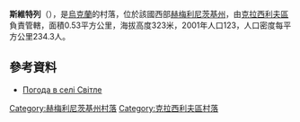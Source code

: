 {{coord|49|38|6|N|26|44|24|E|scale:100000|display=title}}

'''斯維特列'''（{{lang-uk|Світле}}），是[[烏克蘭|烏克蘭]]的村落，位於該國西部[[赫梅利尼茨基州|赫梅利尼茨基州]]，由[[克拉西利夫區|克拉西利夫區]]負責管轄，面積0.53平方公里，海拔高度323米，2001年人口123，人口密度每平方公里234.3人。

==參考資料==
* [http://weather.in.ua/ua/hmel'nickaja/26898 Погода в селі Світле]{{Wayback|url=http://weather.in.ua/ua/hmel%27nickaja/26898 |date=20160305090302 }}

{{DEFAULTSORT:Улянівка Друга}}
[[Category:赫梅利尼茨基州村落|Category:赫梅利尼茨基州村落]]
[[Category:克拉西利夫區村落|Category:克拉西利夫區村落]]


{{Khmelnytskyi-geo-stub}}